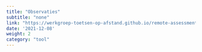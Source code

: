 ```yaml
---
title: "Observaties"
subtitle: "none"
link: "https://werkgroep-toetsen-op-afstand.github.io/remote-assessment-aid/methods/observations/"
date: '2021-12-08'
weight: 2
category: "tool"
---
```


